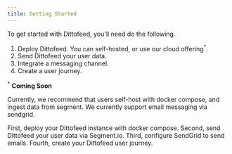 ```yaml
---
title: Getting Started
---
```


To get started with Dittofeed, you'll need do the following.

1. Deploy Dittofeed. You can self-hosted, or use our cloud offering<sup>*</sup>.
2. Send Dittofeed your user data.
3. Integrate a messaging channel.
3. Create a user journey.

<sup>*</sup> **Coming Soon**

Currently, we recommend that users self-host with docker compose, and ingest
data from segment. We currently support email messaging via sendgrid.

<CardGroup cols={2}>
  <Card title="Self-Host with Docker Compose" icon="rocket" color="#ea5a0c" href="/deployment/self-hosted/docker-compose">
    First, deploy your Dittofeed instance with docker compose.
  </Card>
  <Card title="Using Segment.io as a Source" icon="pipe-section" color="#0285c7" href="/integrations/channels/sendgrid">
    Second, send Dittofeed your user data via Segment.io.
  </Card>
  <Card title="Using SendGrid to send Emails" icon="envelope" color="#16a34a" href="/integrations/channels/sendgrid">
    Third, configure SendGrid to send emails.
  </Card>
  <Card title="Creating Journeys" icon="split" color="#dc2626" href="/guide/creating-journeys">
    Fourth, create your Dittofeed user journey.
  </Card>
</CardGroup>
